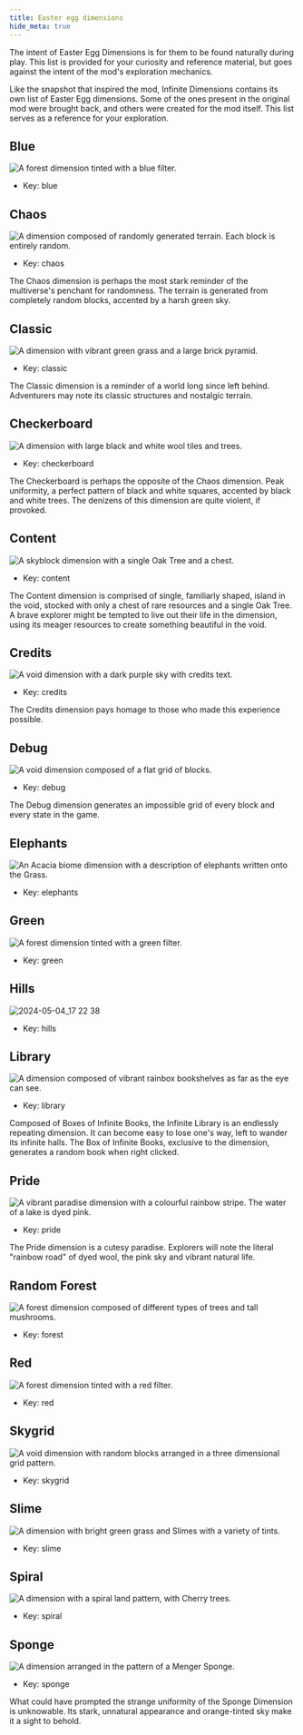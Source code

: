```yaml
---
title: Easter egg dimensions
hide_meta: true
---
```


<Callout>
    The intent of Easter Egg Dimensions is for them to be found naturally during play. This list is provided for your curiosity and reference material, but goes against the intent of the mod's exploration mechanics.
</Callout>

Like the snapshot that inspired the mod, Infinite Dimensions contains its own list of Easter Egg dimensions. Some of the ones present in the original mod were brought back, and others were created for the mod itself. This list serves as a reference for your exploration.

## Blue
![A forest dimension tinted with a blue filter.](https://resources.godsted.com/modrinth/infinity/blue.avif)
- Key: blue

## Chaos
![A dimension composed of randomly generated terrain. Each block is entirely random.](https://resources.godsted.com/modrinth/infinity/chaos.avif)
- Key: chaos

The Chaos dimension is perhaps the most stark reminder of the multiverse's penchant for randomness. The terrain is generated from completely random blocks, accented by a harsh green sky.

## Classic
![A dimension with vibrant green grass and a large brick pyramid.](https://resources.godsted.com/modrinth/infinity/classic.avif)
- Key: classic

The Classic dimension is a reminder of a world long since left behind. Adventurers may note its classic structures and nostalgic terrain.

## Checkerboard
![A dimension with large black and white wool tiles and trees.](https://resources.godsted.com/modrinth/infinity/checkerboard.avif)
- Key: checkerboard

The Checkerboard is perhaps the opposite of the Chaos dimension. Peak uniformity, a perfect pattern of black and white squares, accented by black and white trees. The denizens of this dimension are quite violent, if provoked.

## Content
![A skyblock dimension with a single Oak Tree and a chest.](https://resources.godsted.com/modrinth/infinity/content.avif)
- Key: content

The Content dimension is comprised of single, familiarly shaped, island in the void, stocked with only a chest of rare resources and a single Oak Tree. A brave explorer might be tempted to live out their life in the dimension, using its meager resources to create something beautiful in the void.

## Credits
![A void dimension with a dark purple sky with credits text.](https://resources.godsted.com/modrinth/infinity/credits.avif)
- Key: credits

The Credits dimension pays homage to those who made this experience possible.

## Debug
![A void dimension composed of a flat grid of blocks.](https://resources.godsted.com/modrinth/infinity/debug.avif)
- Key: debug

The Debug dimension generates an impossible grid of every block and every state in the game.

## Elephants
![An Acacia biome dimension with a description of elephants written onto the Grass.](https://resources.godsted.com/modrinth/infinity/elephants.avif)
- Key: elephants

## Green
![A forest dimension tinted with a green filter.](https://resources.godsted.com/modrinth/infinity/green.avif)
- Key: green

## Hills
![2024-05-04_17 22 38](https://resources.godsted.com/modrinth/infinity/hills.avif)
- Key: hills

## Library
![A dimension composed of vibrant rainbox bookshelves as far as the eye can see.](https://resources.godsted.com/modrinth/infinity/library.avif)
- Key: library

Composed of Boxes of Infinite Books, the Infinite Library is an endlessly repeating dimension. It can become easy to lose one's way, left to wander its infinite halls. The Box of Infinite Books, exclusive to the dimension, generates a random book when right clicked.

## Pride
![A vibrant paradise dimension with a colourful rainbow stripe. The water of a lake is dyed pink.](https://resources.godsted.com/modrinth/infinity/pride.avif)
- Key: pride

The Pride dimension is a cutesy paradise. Explorers will note the literal "rainbow road" of dyed wool, the pink sky and vibrant natural life.

## Random Forest
![A forest dimension composed of different types of trees and tall mushrooms.](https://resources.godsted.com/modrinth/infinity/random_forest.avif)
- Key: forest

## Red
![A forest dimension tinted with a red filter.](https://resources.godsted.com/modrinth/infinity/red.avif)
- Key: red

## Skygrid
![A void dimension with random blocks arranged in a three dimensional grid pattern.](https://resources.godsted.com/modrinth/infinity/skygrid.avif)
- Key: skygrid

## Slime
![A dimension with bright green grass and Slimes with a variety of tints.](https://resources.godsted.com/modrinth/infinity/slime.avif)
- Key: slime

## Spiral
![A dimension with a spiral land pattern, with Cherry trees.](https://resources.godsted.com/modrinth/infinity/spiral.avif)
- Key: spiral

## Sponge
![A dimension arranged in the pattern of a Menger Sponge.](https://resources.godsted.com/modrinth/infinity/sponge.avif)
- Key: sponge

What could have prompted the strange uniformity of the Sponge Dimension is unknowable. Its stark, unnatural appearance and orange-tinted sky make it a sight to behold.
